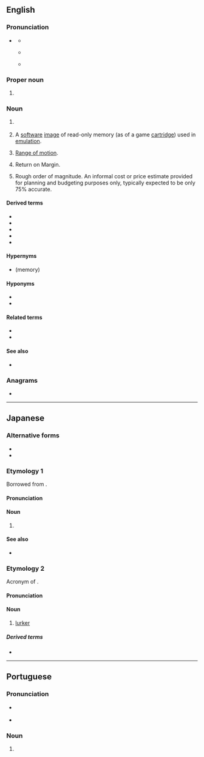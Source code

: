 {{also|rom|Rom|Róm|rơm|rom.|Rom.}}
==English==
{{wikipedia}}

===Pronunciation===

* {{sense|electronics|computing|video games}} {{IPA|en|/ɹɒm/}}
** {{audio|en|LL-Q1860 (eng)-Vealhurl-ROM.wav|Audio (UK)}}
** {{qualifier|dialects with the father-bother merger}} {{IPA|en|/ɹɑm/}}
** {{rhymes|en|ɒm}}

===Proper noun===
{{en-proper-noun}}

# {{label|en|sports}} {{abbreviation of|en|Romania}}

===Noun===
{{en-noun}}

# {{lb|en|electronics|computing}} {{acronym of|en|[[read-only memory|Read-only memory]]}}
# {{lb|en|video games}} A [[software]] [[image]] of read-only memory (as of a game [[cartridge]]) used in [[emulation]].
# {{lb|en|medical}} [[range of motion|Range of motion]].
# {{lb|en|finance}} Return on Margin.
# {{lb|en|estimating and purchasing}} Rough order of magnitude. An informal cost or price estimate provided for planning and budgeting purposes only, typically expected to be only 75% accurate.

====Derived terms====
{{sense|read-only memory}}
* {{l|en|EEPROM}}
* {{l|en|EPROM}}
* {{l|en|PROM}}
* {{l|en|ROMable}}
* {{l|en|romset}}

====Hypernyms====
* {{l|en|nonvolatile}} (memory)

====Hyponyms====
* {{l|en|MROM}}
* {{l|en|PROM}}

====Related terms====
{{sense|read-only memory}}
* {{l|en|RAM}}
* {{l|en|flash memory}}

====See also====
{{sense|read-only memory}}
* {{l|en|WORM}}

===Anagrams===
* {{anagrams|en|a=mor|MOR|MRO|Mor|Mor.|O/RM|OMR|ORM|RMO}}

----

==Japanese==

===Alternative forms===
* {{ja-r|リードオンリーメモリ|リード-オンリー メモリ}}
* {{ja-r|リードオンリーメモリー|リード-オンリー メモリー}}

===Etymology 1===
Borrowed from {{bor|ja|en|ROM}}.

====Pronunciation====
{{ja-pron|ロム|acc=1}}

====Noun====
{{ja-noun|ロム}}

# {{lb|ja|computing}} {{l|en|ROM}}

====See also====
* {{ja-r|RAM|ラム}}

===Etymology 2===
Acronym of {{m|en|[[read-only]] [[member]]}}.

====Pronunciation====
{{ja-pron|ロム|acc=1}}

====Noun====
{{ja-noun|ロム}}

# {{lb|ja|internet slang}} [[lurker]]

=====Derived terms=====
* {{ja-r|ROMる|ロムる}}

----

==Portuguese==

===Pronunciation===
* {{a|PT|BR}} {{IPA|pt|/ʁɔm/|/ʁõ/}}
* {{rhymes|pt|õ}}

===Noun===
{{pt-noun|f|pl=ROMs}}
# {{lb|pt|electronics|video games}} {{l|en|ROM}}